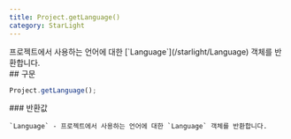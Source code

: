 ```yaml
---
title: Project.getLanguage()
category: StarLight
---
```


<Section>
  프로젝트에서 사용하는 언어에 대한 [`Language`](/starlight/Language) 객체를 반환합니다.
</Section>
<Section>
  ## 구문

  ~~~js
  Project.getLanguage();
  ~~~

  <Section>
    ### 반환값

    `Language` - 프로젝트에서 사용하는 언어에 대한 `Language` 객체를 반환합니다.
  </Section>
</Section>